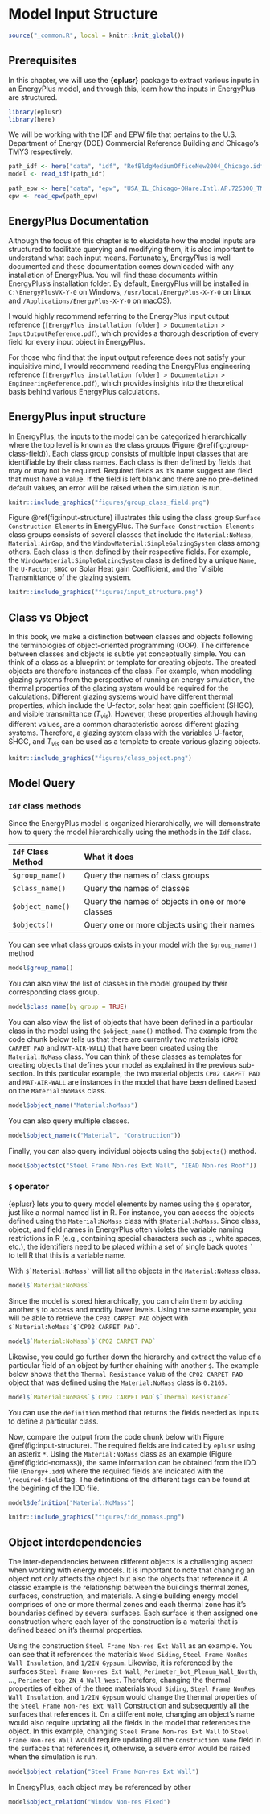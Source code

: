 # Model Input Structure {#input}

```r
source("_common.R", local = knitr::knit_global())
```

## Prerequisites

In this chapter, we will use the **{eplusr}** package to extract various inputs
in an EnergyPlus model, and through this, learn how the inputs in EnergyPlus are
structured.

```r
library(eplusr)
library(here)
```

We will be working with the IDF and EPW file that pertains to the U.S.
Department of Energy (DOE) Commercial Reference Building and Chicago's TMY3
respectively.

```r
path_idf <- here("data", "idf", "RefBldgMediumOfficeNew2004_Chicago.idf")
model <- read_idf(path_idf)

path_epw <- here("data", "epw", "USA_IL_Chicago-OHare.Intl.AP.725300_TMY3.epw")
epw <- read_epw(path_epw)
```

## EnergyPlus Documentation

Although the focus of this chapter is to elucidate how the model inputs are
structured to facilitate querying and modifying them, it is also important to
understand what each input means. Fortunately, EnergyPlus is well documented and
these documentation comes downloaded with any installation of EnergyPlus. You
will find these documents within EnergyPlus's installation folder. By default,
EnergyPlus will be installed in `C:\EnergyPlusVX-Y-0` on Windows,
`/usr/local/EnergyPlus-X-Y-0` on Linux and `/Applications/EnergyPlus-X-Y-0` on
macOS).

I would highly recommend referring to the EnergyPlus input output reference
(`[EnergyPlus installation folder] > Documentation > InputOutputReference.pdf`),
which provides a thorough description of every field for every input object in
EnergyPlus.

For those who find that the input output reference does not satisfy your
inquisitive mind, I would recommend reading the EnergyPlus engineering reference
(`[EnergyPlus installation folder] > Documentation > EngineeringReference.pdf`),
which provides insights into the theoretical basis behind various EnergyPlus
calculations.

## EnergyPlus input structure

In EnergyPlus, the inputs to the model can be categorized hierarchically where
the top level is known as the class groups (Figure
\@ref(fig:group-class-field)). Each class group consists of multiple input
classes that are identifiable by their class names. Each class is then defined
by fields that may or may not be required. Required fields as it's name suggest
are field that must have a value. If the field is left blank and there are no
pre-defined default values, an error will be raised when the simulation is run.

```r
knitr::include_graphics("figures/group_class_field.png")
```

Figure \@ref(fig:input-structure) illustrates this using the class group
`Surface Construction Elements` in EnergyPlus. The
`Surface Construction Elements` class groups consists of several classes that
include the `Material:NoMass`, `Material:AirGap`, and the
`WindowMaterial:SimpleGalzingSystem` class among others. Each class is then
defined by their respective fields. For example, the
`WindowMaterial:SimpleGalzingSystem` class is defined by a unique `Name`, the
`U-Factor`, `SHGC` or Solar Heat gain Coefficient, and the \`Visible
Transmittance of the glazing system.

```r
knitr::include_graphics("figures/input_structure.png")
```

## Class vs Object

In this book, we make a distinction between classes and objects following the
terminologies of object-oriented programming (OOP). The difference between
classes and objects is subtle yet conceptually simple. You can think of a class
as a blueprint or template for creating objects. The created objects are
therefore instances of the class. For example, when modeling glazing systems
from the perspective of running an energy simulation, the thermal properties of
the glazing system would be required for the calculations. Different glazing
systems would have different thermal properties, which include the U-factor,
solar heat gain coefficient (SHGC), and visible transmittance ($T_{vis}$).
However, these properties although having different values, are a common
characteristic across different glazing systems. Therefore, a glazing system
class with the variables U-factor, SHGC, and $T_{vis}$ can be used as a template
to create various glazing objects.

```r
knitr::include_graphics("figures/class_object.png")
```

## Model Query

### `Idf` class methods

Since the EnergyPlus model is organized hierarchically, we will demonstrate how
to query the model hierarchically using the methods in the `Idf` class.

| `Idf` Class Method | What it does                                      |
|:-------------------|:--------------------------------------------------|
| `$group_name()`    | Query the names of class groups                   |
| `$class_name()`    | Query the names of classes                        |
| `$object_name()`   | Query the names of objects in one or more classes |
| `$objects()`       | Query one or more objects using their names       |

You can see what class groups exists in your model with the `$group_name()`
method

```r
model$group_name()
```

You can also view the list of classes in the model grouped by their
corresponding class group.

```r
model$class_name(by_group = TRUE)
```

You can also view the list of objects that have been defined in a particular
class in the model using the `$object_name()` method. The example from the code
chunk below tells us that there are currently two materials (`CP02 CARPET PAD`
and `MAT-AIR-WALL`) that have been created using the `Material:NoMass` class.
You can think of these classes as templates for creating objects that defines
your model as explained in the previous sub-section. In this particular example,
the two material objects `CP02 CARPET PAD` and `MAT-AIR-WALL` are instances in
the model that have been defined based on the `Material:NoMass` class.

```r
model$object_name("Material:NoMass")
```

You can also query multiple classes.

```r
model$object_name(c("Material", "Construction"))
```

Finally, you can also query individual objects using the `$objects()` method.

```r
model$objects(c("Steel Frame Non-res Ext Wall", "IEAD Non-res Roof"))
```

### `$` operator

{eplusr} lets you to query model elements by names using the `$` operator, just
like a normal named list in R. For instance, you can access the objects defined
using the `Material:NoMass` class with `$Material:NoMass`. Since class, object,
and field names in EnergyPlus often violets the variable naming restrictions in
R (e.g., containing special characters such as `:`, white spaces, etc.), the
identifiers need to be placed within a set of single back quotes `` ` `` to tell
R that this is a variable name.

With `` $`Material:NoMass` `` will list all the objects in the `Material:NoMass`
class.

```r
model$`Material:NoMass`
```

Since the model is stored hierarchically, you can chain them by adding another
`$` to access and modify lower levels. Using the same example, you will be able
to retrieve the `CP02 CARPET PAD` object with
`` $`Material:NoMass`$`CP02 CARPET PAD` ``.

```r
model$`Material:NoMass`$`CP02 CARPET PAD`
```

Likewise, you could go further down the hierarchy and extract the value of a
particular field of an object by further chaining with another `$`. The example
below shows that the `Thermal Resistance` value of the `CP02 CARPET PAD` object
that was defined using the `Material:NoMass` class is `0.2165`.

```r
model$`Material:NoMass`$`CP02 CARPET PAD`$`Thermal Resistance`
```

You can use the `definition` method that returns the fields needed as inputs to
define a particular class.

Now, compare the output from the code chunk below with Figure
\@ref(fig:input-structure). The required fields are indicated by `eplusr` using
an asterix `*`. Using the `Material:NoMass` class as an example (Figure
\@ref(fig:idd-nomass)), the same information can be obtained from the IDD file
(`Energy+.idd`) where the required fields are indicated with the
`\required-field` tag. The definitions of the different tags can be found at the
begining of the IDD file.

```r
model$definition("Material:NoMass")
```

```r
knitr::include_graphics("figures/idd_nomass.png")
```

## Object interdependencies

The inter-dependencies between different objects is a challenging aspect when
working with energy models. It is important to note that changing an object not
only affects the object but also the objects that reference it. A classic
example is the relationship between the building's thermal zones, surfaces,
construction, and materials. A single building energy model comprises of one or
more thermal zones and each thermal zone has it's boundaries defined by several
surfaces. Each surface is then assigned one construction where each layer of the
construction is a material that is defined based on it's thermal properties.

Using the construction `Steel Frame Non-res Ext Wall` as an example. You can see
that it references the materials `Wood Siding`,
`Steel Frame NonRes Wall Insulation`, and `1/2IN Gypsum`. Likewise, it is
referenced by the surfaces `Steel Frame Non-res Ext Wall`,
`Perimeter_bot_Plenum_Wall_North`, ..., `Perimeter_top_ZN_4_Wall_West`.
Therefore, changing the thermal properties of either of the three materials
`Wood Siding`, `Steel Frame NonRes Wall Insulation`, and `1/2IN Gypsum` would
change the thermal properties of the `Steel Frame Non-res Ext Wall` Construction
and subsequently all the surfaces that references it. On a different note,
changing an object's name would also require updating all the fields in the
model that references the object. In this example, changing
`Steel Frame Non-res Ext Wall` to `Steel Frame Non-res Wall` would require
updating all the `Construction Name` field in the surfaces that references it,
otherwise, a severe error would be raised when the simulation is run.

```r
model$object_relation("Steel Frame Non-res Ext Wall")
```

In EnergyPlus, each object may be referenced by other

```r
model$object_relation("Window Non-res Fixed")
```
